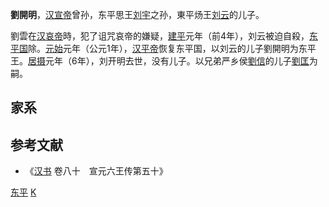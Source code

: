 '''劉開明'''{{BD|前1世纪|？|6年||catIdx=L}}，[[汉宣帝|汉宣帝]]曾孙，东平思王[[刘宇_(东平王)|刘宇]]之孙，東平炀王[[刘云_(东平王)|刘云]]的儿子。

劉雲在[[汉哀帝|汉哀帝]]時，犯了诅咒哀帝的嫌疑，[[建平_(西汉)|建平]]元年（前4年），刘云被迫自殺，[[东平国|东平国]]除。[[元始_(西汉)|元始]]元年（公元1年），[[汉平帝|汉平帝]]恢复东平国，以刘云的儿子劉開明为东平王。[[居摄|居摄]]元年（6年），刘开明去世，没有儿子。以兄弟严乡侯[[刘信_(严乡侯)|劉信]]的儿子[[刘匡_(东平王)|劉匡]]为嗣。

==家系==
<center>{{chart/start|style=font: 80% sans-serif;width:intrinsic;width:-moz-max-content;width:-webkit-max-content;width:max-content;}}
{{chart| yu | yu=東平思王<br>[[劉宇_(東平王)|劉宇]]}}
{{chart| |)|-|-|-|-|-|-|-|-|-|-|-|-|-|-|-|-|-|-|-|-|-|-|-|-|-|-|-|-|-|-|-|v|-|-|-|-|-|-|-|-|-|-|-|-|-|-|-|-|-|-|-|-|-|-|-|-|-|-|-|-|-|-|-|-|-|-|-|-|-|-|-|-|-|-|-|-|-|v|-|-|-|-|-|-|-|-|-|-|-|-|-|-|-|-|-|-|-|-|-|-|-|-|-|v|-|-|-|v|-|-|-|.|}}
{{chart| YW | | | | | | | | | | | | | | | | | | | | | | | | | | | | | | hu | | | | | | | | | | | | | | | | | | | | | | | | | | | | | | | | | | | | | | | | | | | | qi | | | | | | | | | | | | | | | | | | | | | | | | xu | | me | | bi | YW=東平煬王<br>[[劉雲_(東平王)|劉雲]]|hu=栗鄉頃侯<br>劉護|qi=桑丘侯<br>劉頃|xu=桃鄉頃侯<br>劉宣|me=富陽侯<br>劉萌|bi=西陽頃侯<br>劉並}}
{{chart| |)|-|-|-|v|-|-|-|v|-|-|-|v|-|-|-|v|-|-|-|v|-|-|-|v|-|-|-|.| | | |)|-|-|-|v|-|-|-|v|-|-|-|v|-|-|-|v|-|-|-|.| | | |,|-|-|-|v|-|-|-|v|-|-|-|v|-|-|-|v|-|-|-|v|-|^|-|v|-|-|-|v|-|-|-|v|-|-|-|v|-|-|-|v|-|-|-|.| | | |)|-|-|-|.| | | |!|}}
{{chart| xin | | km | | hua | | hui | | ba | | da | | li | | yun | | xc | | buh | | da2 | | ha | | kai | | shb | | jis | | jia | | xiu | | mi | | ku | | fu | | kai2 | | buh2 | | wu | | hui2 | | pi | | yu | | li2 | | chd | | ya | xin=嚴鄉侯<br>[[刘信_(严乡侯)|劉信]]|km=東平王<br>[[劉開明|劉開明]]|hua=武平侯<br>[[劉璜|劉璜]]|hui=陶鄉侯<br>劉恢|ba=釐鄉侯<br>劉褒|da=昌鄉侯<br>劉旦|li=新鄉侯<br>劉鯉|yun=春城侯<br>劉允|xc=栗鄉侯<br>劉玄成|buh=金鄉侯<br>劉不害|da2=平通侯<br>劉旦|ha=西安侯<br>劉漢|kai=湖鄉侯<br>劉開|shb=重鄉侯<br>劉少柏|jis=陽興侯<br>劉寄生|jia=陵陽侯<br>劉嘉|xiu=高樂侯<br>劉脩|mi=平邑侯<br>劉閔|ku=平纂侯<br>劉況|fu=合昌侯<br>劉輔|kai2=伊鄉侯<br>劉開|buh2=就鄉侯<br>劉不害|wu=膠鄉侯<br>劉武|hui2=宜鄉侯<br>劉恢|pi=昌城侯<br>劉豐|yu=樂安侯<br>劉禹|li2=桃鄉侯<br>劉立|chd=[[劉成都|劉成都]]|ya=西陽侯<br>劉偃}}
{{chart| |!|F|~|~|J|}}
{{chart| ku | ku=東平王<br>[[劉匡_(東平王)|劉匡]]}}
{{chart/end}}</center>

==参考文献==
*《[[汉书|汉书]] 卷八十　宣元六王传第五十》

{{start box}}
{{s-roy}}
{{s-before|父東平炀王[[刘云_(东平王)|刘云]]}}
{{s-title|[[東平王|東平王]]|任職期間:1年—6年}}
{{s-after|侄東平王[[刘匡_(东平王)|劉匡]]}}
{{end box}}

[[Category:西汉诸侯王|东平]]
[[Category:刘姓|K]]